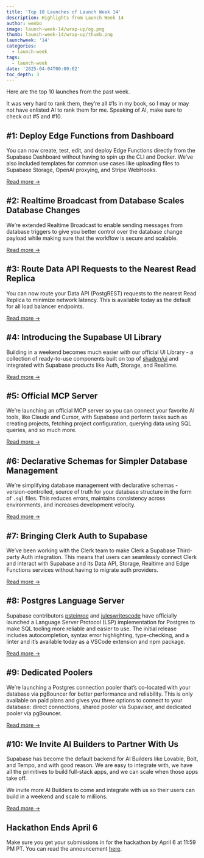 ```yaml
---
title: 'Top 10 Launches of Launch Week 14'
description: Highlights from Launch Week 14
author: wenbo
image: launch-week-14/wrap-up/og.png
thumb: launch-week-14/wrap-up/thumb.png
launchweek: '14'
categories:
  - launch-week
tags:
  - launch-week
date: '2025-04-04T00:00:02'
toc_depth: 3
---
```


Here are the top 10 launches from the past week.

It was very hard to rank them, they’re all #1s in my book, so I may or may not have enlisted AI to rank them for me. Speaking of AI, make sure to check out #5 and #10.

## #1: Deploy Edge Functions from Dashboard

You can now create, test, edit, and deploy Edge Functions directly from the Supabase Dashboard without having to spin up the CLI and Docker. We’ve also included templates for common use cases like uploading files to Supabase Storage, OpenAI proxying, and Stripe WebHooks.

[Read more →](/blog/supabase-edge-functions-deploy-dashboard-deno-2-1)

## #2: Realtime Broadcast from Database Scales Database Changes

We’re extended Realtime Broadcast to enable sending messages from database triggers to give you better control over the database change payload while making sure that the workflow is secure and scalable.

[Read more →](/blog/realtime-broadcast-from-database)

## #3: Route Data API Requests to the Nearest Read Replica

You can now route your Data API (PostgREST) requests to the nearest Read Replica to minimize network latency. This is available today as the default for all load balancer endpoints.

[Read more →](/blog/data-api-nearest-read-replica)

## #4: Introducing the Supabase UI Library

Building in a weekend becomes much easier with our official UI Library - a collection of ready-to-use components built on top of [shadcn/ui](https://ui.shadcn.com) and integrated with Supabase products like Auth, Storage, and Realtime.

[Read more →](/blog/supabase-ui-library)

## #5: Official MCP Server

We’re launching an official MCP server so you can connect your favorite AI tools, like Claude and Cursor, with Supabase and perform tasks such as creating projects, fetching project configuration, querying data using SQL queries, and so much more.

[Read more →](/blog/mcp-server)

## #6: Declarative Schemas for Simpler Database Management

We’re simplifying database management with declarative schemas - version-controlled, source of truth for your database structure in the form of `.sql` files. This reduces errors, maintains consistency across environments, and increases development velocity.

[Read more →](/blog/declarative-schemas)

## #7: Bringing Clerk Auth to Supabase

We’ve been working with the Clerk team to make Clerk a Supabase Third-party Auth integration. This means that users can seamlessly connect Clerk and interact with Supabase and its Data API, Storage, Realtime and Edge Functions services without having to migrate auth providers.

[Read more →](/blog/clerk-tpa-pricing)

## #8: Postgres Language Server

Supabase contributors [psteinroe](https://x.com/psteinroe) and [juleswritescode](https://x.com/juleswritescode) have officially launched a Language Server Protocol (LSP) implementation for Postgres to make SQL tooling more reliable and easier to use. The initial release includes autocompletion, syntax error highlighting, type-checking, and a linter and it’s available today as a VSCode extension and npm package.

[Read more →](/blog/postgres-language-server)

## #9: Dedicated Poolers

We’re launching a Postgres connection pooler that’s co-located with your database via pgBouncer for better performance and reliability. This is only available on paid plans and gives you three options to connect to your database: direct connections, shared pooler via Supavisor, and dedicated pooler via pgBouncer.

[Read more →](/blog/dedicated-poolers)

## #10: We Invite AI Builders to Partner With Us

Supabase has become the default backend for AI Builders like Lovable, Bolt, and Tempo, and with good reason. We are easy to integrate with, we have all the primitives to build full-stack apps, and we can scale when those apps take off.

We invite more AI Builders to come and integrate with us so their users can build in a weekend and scale to millions.

[Read more →](/solutions/ai-builders)

## Hackathon Ends April 6

Make sure you get your submissions in for the hackathon by April 6 at 11:59 PM PT. You can read the announcement [here](https://x.com/supabase/status/1905603458742505516).
